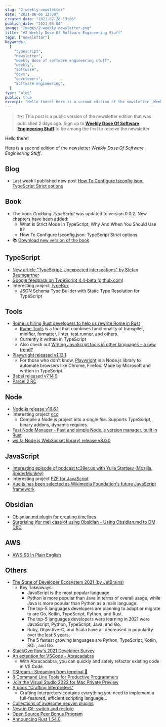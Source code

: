 ```yaml
---
slug: "2-weekly-newsletter"
date: "2021-08-06 12:00"
created_date: "2021-07-28 13:06"
publish_date: "2021-08-04"
image: "Images/2-weekly-newsletter.png"
title: "#2 Weekly Dose Of Software Engineering Stuff"
tags: ["newsletter"]
keywords:
  [
    "typescript",
    "newsletter",
    "weekly dose of software engineering stuff",
    "weekly",
    "software",
    "devs",
    "developers",
    "software engineering",
  ]
type: "blog"
public: true
excerpt: "Hello there! Here is a second edition of the newsletter _Weekly Dose Of Software Engineering Stuff_."
---
```



> ❗️✉️ This post is a public version of the newsletter edition that was published 2 days ago. Sign up to [**Weekly Dose Of Software Engineering Stuff**](https://kowalevski.com/newsletter) to be among the first to receive the newsletter.

<SubscribingBlock convertkitEndpoint={props.convertkitEndpoint} />

Hello there!

Here is a second edition of the newsletter _Weekly Dose Of Software Engineering Stuff_.

## Blog

- Last week I published new post [How To Configure tsconfig.json: TypeScript Strict options](https://kowalevski.com/blog/article/how-to-configure-tsconfigjson-typescript-strict-options)

## Book

- The book _Grokking TypeScript_ was updated to version 0.0.2. New chapters have been added:
  - What Is Strict Mode In TypeScript, Why And When You Should Use It?
  - How To Configure tsconfig.json: TypeScript Strict options
- 📚 [Download new version of the book](https://www.dropbox.com/s/asnlmqzqwn1nqio/grokking-typescript-v002.pdf?dl=0)

## TypeScript

- [New article "TypeScript: Unexpected intersections" by Stefan Baumgartner](https://fettblog.eu/typescript-unexpected-intersections/)
- [Google feedback on TypeScript 4.4-beta (github.com)](https://github.com/microsoft/TypeScript/issues/45047)
- Interesting project [TypeBox](https://github.com/sinclairzx81/typebox)
  - JSON Schema Type Builder with Static Type Resolution for TypeScript

## Tools

- [Rome is hiring Rust developers to help us rewrite Rome in Rust](https://twitter.com/rometools/status/1422616144763097091)
  - [Rome Tools](https://rome.tools) is a tool that combines functionality of transpiler, minifier, formatter, linter, test runner, and others.
  - Currently it written in TypeScript
  - Also check out [Writing JavaScript tools in other languages – a new trend?](https://2ality.com/2020/10/js-plus-other-languages.html)
- [Playwright released v1.13.1](https://github.com/microsoft/playwright/releases/tag/v1.13.1)
  - For those who don't know, [Playwright](https://playwright.dev/) is a Node.js library to automate browsers like Chrome, Firefox. Made by Microsoft and written in TypeScript.
- [Babel released v7.14.9](https://github.com/babel/babel/releases/tag/v7.14.9)
- [Parcel 2 RC](https://v2.parceljs.org/blog/rc0/)

## Node

- [Node.js release v16.6.1](https://github.com/nodejs/node/releases/tag/v16.6.1)
- Interesting project [ncc](https://github.com/vercel/ncc)
  - Compile a Node.js project into a single file. Supports TypeScript, binary addons, dynamic requires.
- [Fast Node Manager - Fast and simple Node.js version manager, built in Rust](https://github.com/Schniz/fnm)
- [ws (a Node.js WebSocket library) release v8.0.0](https://github.com/websockets/ws/releases/tag/8.0.0)

## JavaScript

- [Interesting episode of podcast tc39er.us with Yulia Startsev (Mozilla, SpiderMonkey)](https://tc39er.us/posts/episode-15-yulia-startsev/)
- Interesting project [FZF for JavaScript](https://github.com/ajitid/fzf-for-js)
- [Vue.js has been selected as Wikimedia Foundation's future JavaScript framework](https://lists.wikimedia.org/hyperkitty/list/wikitech-l@lists.wikimedia.org/thread/SOZREBYR36PUNFZXMIUBVAIOQI4N7PDU/)

## Obsidian

- [Obisdian.md plugin for creating timelines](https://github.com/George-debug/obsidian-timeline)
- [Surprising (for me) case of using Obsidian - Using Obsidian.md to DM D&D](https://www.youtube.com/watch?v=tdDFlSJtUIU)

## AWS

- [AWS S3 In Plain English](https://expeditedsecurity.com/aws-in-plain-english/s3/)

## Others

- [The State of Developer Ecosystem 2021 (by JetBrains)](https://www.jetbrains.com/lp/devecosystem-2021/)
  - Key Takeaways:
    - JavaScript is the most popular language
    - Python is more popular than Java in terms of overall usage, while Java is more popular than Python as a main language.
    - The top-5 languages developers are planning to adopt or migrate to are Go, Kotlin, TypeScript, Python, and Rust.
    - The top-5 languages developers were learning in 2021 were JavaScript, Python, TypeScript, Java, and Go.
    - Ruby, Objective-C, and Scala have all decreased in popularity over the last 5 years.
    - The 5 fastest growing languages are Python, TypeScript, Kotlin, SQL, and Go.
- [StackOverflow's 2021 Developer Survey](https://insights.stackoverflow.com/survey/2021)
- [An extention for VSCode - Abracadabra](https://marketplace.visualstudio.com/items?itemName=nicoespeon.abracadabra#abracadabra)
  - With Abracadabra, you can quickly and safely refactor existing code in VS Code.
- [TStream - Streaming from terminal 🤯 ](https://github.com/qnkhuat/tstream)
- [6 Command Line Tools for Productive Programmers](https://earthly.dev/blog/command-line-tools/)
- [Join the Visual Studio 2022 for Mac Private Preview](https://devblogs.microsoft.com/visualstudio/join-the-visual-studio-2022-for-mac-private-preview/)
- [A book "Crafting Interpreters"](http://craftinginterpreters.com/)
  - Crafting Interpreters contains everything you need to implement a full-featured, efficient scripting language...
- [Collections of awesome neovim plugins](https://github.com/rockerBOO/awesome-neovim)
- [New in Git: switch and restore](https://www.banterly.net/2021/07/31/new-in-git-switch-and-restore/)
- [Open Source Peer Bonus Program](https://opensource.google/docs/growing/peer-bonus/)
- [Announcing Rust 1.54.0](https://blog.rust-lang.org/2021/07/29/Rust-1.54.0.html)
